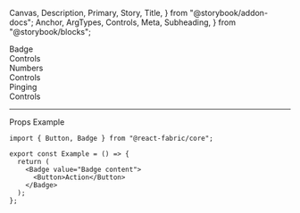   Canvas,
  Description,
  Primary,
  Story,
  Title,
} from "@storybook/addon-docs";
  Anchor,
  ArgTypes,
  Controls,
  Meta,
  Subheading,
} from "@storybook/blocks";

<Meta of={BadgeStories} />

<Title>Badge</Title>

<Anchor storyId="emptycontent">
  <div className="hidden-anchor">
    <Subheading>Badge</Subheading>
  </div>
</Anchor>

<Description of={Badge} />

<Primary />

<Collapsable className="control-panel">
  <div>Controls</div>
  <Controls of={BadgeStories._Badge} />
</Collapsable>

<Anchor storyId="number">
  <Subheading>Numbers</Subheading>
</Anchor>
<Description of={BadgeStories.Numbers} />
<Canvas withToolbar of={BadgeStories.Numbers} />
<Collapsable className="control-panel">
  <div>Controls</div>
  <Controls of={BadgeStories.Numbers} />
</Collapsable>

<Anchor storyId="ping">
  <Subheading>Pinging</Subheading>
</Anchor>
<Description of={BadgeStories.Ping} />
<Canvas withToolbar of={BadgeStories.Ping} />
<Collapsable className="control-panel">
  <div>Controls</div>
  <Controls of={BadgeStories.Ping} />
</Collapsable>

<hr />

<Anchor storyId="props">
  <Subheading>Props</Subheading>
</Anchor>

<ArgTypes sort="requiredFirst" />

<Anchor storyId="sample">
  <Subheading>Example</Subheading>
</Anchor>

```tsx
import { Button, Badge } from "@react-fabric/core";

export const Example = () => {
  return (
    <Badge value="Badge content">
      <Button>Action</Button>
    </Badge>
  );
};
```
